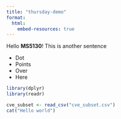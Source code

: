 ```yaml
---
title: "thursday-demo"
format:
  html:
    embed-resources: true
---
```


Hello **MS5130**! This is another sentence 

- Dot
- Points
- Over
- Here

```r
library(dplyr)
library(readr)

cve_subset <- read_csv("cve_subset.csv")
cat("Hello world")
```
